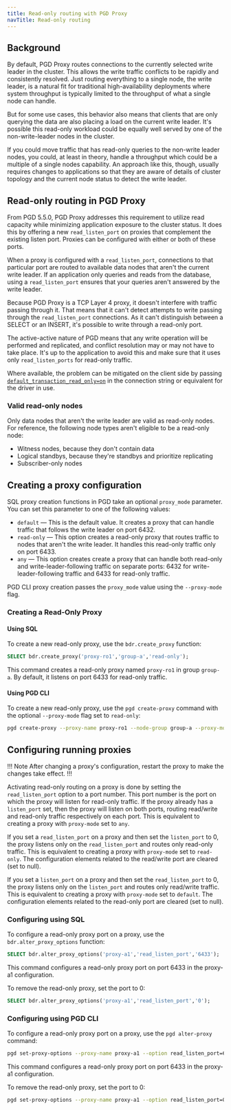 ```yaml
---
title: Read-only routing with PGD Proxy
navTitle: Read-only routing
---
```


## Background

By default, PGD Proxy routes connections to the currently selected write leader in the cluster. This allows the write traffic conflicts to be rapidly and consistently resolved. Just routing everything to a single node, the write leader, is a natural fit for traditional high-availability deployments where system throughput is typically limited to the throughput of what a single node can handle.

But for some use cases, this behavior also means that clients that are only querying the data are also placing a load on the current write leader. It's possible this read-only workload could be equally well served by one of the non-write-leader nodes in the cluster. 

If you could move traffic that has read-only queries to the non-write leader nodes, you could, at least in theory, handle a throughput which could be a multiple of a single nodes capability. 
An approach like this, though, usually requires changes to applications so that they are aware of details of cluster topology and the current node status to detect the write leader.

## Read-only routing in PGD Proxy

From PGD 5.5.0, PGD Proxy addresses this requirement to utilize read capacity while minimizing application exposure to the cluster status. It does this by offering a new `read_listen_port` on proxies that complement the existing listen port. Proxies can be configured with either or both of these ports.

When a proxy is configured with a `read_listen_port`, connections to that particular port are routed to available data nodes that aren't the current write leader. If an application only queries and reads from the database, using a `read_listen_port` ensures that your queries aren't answered by the write leader.

Because PGD Proxy is a TCP Layer 4 proxy, it doesn't interfere with traffic passing through it. That means that it can't detect attempts to write passing through the `read_listen_port` connections. As it can't distinguish between a SELECT or an INSERT, it's possible to write through a read-only port. 

The active-active nature of PGD means that any write operation will be performed and replicated, and conflict resolution may or may not have to take place. It's up to the application to avoid this and make sure that it uses only `read_listen_ports` for read-only traffic.

Where available, the problem can be mitigated on the client side by passing [`default_transaction_read_only=on`](https://www.postgresql.org/docs/current/runtime-config-client.html#GUC-DEFAULT-TRANSACTION-READ-ONLY) in the connection string or equivalent for the driver in use.

### Valid read-only nodes

Only data nodes that aren't the write leader are valid as read-only nodes. For reference, the following node types aren't eligible to be a read-only node:

* Witness nodes, because they don't contain data
* Logical standbys, because they're standbys and prioritize replicating
* Subscriber-only nodes

## Creating a proxy configuration

SQL proxy creation functions in PGD take an optional `proxy_mode` parameter. You can set this parameter to one of the following values:
* `default` &mdash; This is the default value. It creates a proxy that can handle traffic that follows the write leader on port 6432.
* `read-only` &mdash; This option creates a read-only proxy that routes traffic to nodes that aren't the write leader. It handles this read-only traffic only on port 6433.
* `any` &mdash; This option creates create a proxy that can handle both read-only and write-leader-following traffic on separate ports: 6432 for write-leader-following traffic and 6433 for read-only traffic.

PGD CLI proxy creation passes the `proxy_mode` value using the `--proxy-mode` flag.

### Creating a Read-Only Proxy

#### Using SQL

To create a new read-only proxy, use the `bdr.create_proxy` function:

```sql
SELECT bdr.create_proxy('proxy-ro1','group-a','read-only');
```

This command creates a read-only proxy named `proxy-ro1` in group `group-a`. By default, it listens on port 6433 for read-only traffic.

#### Using PGD CLI

To create a new read-only proxy, use the `pgd create-proxy` command with the optional `--proxy-mode` flag set to `read-only`:

```sh
pgd create-proxy --proxy-name proxy-ro1 --node-group group-a --proxy-mode read-only
```

## Configuring running proxies
 
!!! Note
After changing a proxy's configuration, restart the proxy to make the changes take effect.
!!!

Activating read-only routing on a proxy is done by setting the `read_listen_port` option to a port number. This port number is the port on which the proxy will listen for read-only traffic.
If the proxy already has a `listen_port` set, then the proxy will listen on both ports, routing read/write and read-only traffic respectively on each port. 
This is equivalent to creating a proxy with `proxy-mode` set to `any`.

If you set a `read_listen_port` on a proxy and then set the `listen_port` to 0, the proxy listens only on the `read_listen_port` and routes only read-only traffic. 
This is equivalent to creating a proxy with `proxy-mode` set to `read-only`. 
The configuration elements related to the read/write port are cleared (set to null).

If you set a `listen_port` on a proxy and then set the `read_listen_port` to 0, the proxy listens only on the `listen_port` and routes only read/write traffic. 
This is equivalent to creating a proxy with `proxy-mode` set to `default`. 
The configuration elements related to the read-only port are cleared (set to null).


### Configuring using SQL

To configure a read-only proxy port on a proxy, use the `bdr.alter_proxy_options` function:

```sql
SELECT bdr.alter_proxy_options('proxy-a1','read_listen_port','6433');
```

This command configures a read-only proxy port on port 6433 in the proxy-a1 configuration.

To remove the read-only proxy, set the port to 0:

```sql
SELECT bdr.alter_proxy_options('proxy-a1','read_listen_port','0');
```

### Configuring using PGD CLI

To configure a read-only proxy port on a proxy, use the `pgd alter-proxy` command:

```sh
pgd set-proxy-options --proxy-name proxy-a1 --option read_listen_port=6433
```

This command configures a read-only proxy port on port 6433 in the proxy-a1 configuration.

To remove the read-only proxy, set the port to 0:

```sh
pgd set-proxy-options --proxy-name proxy-a1 --option read_listen_port=0
```
